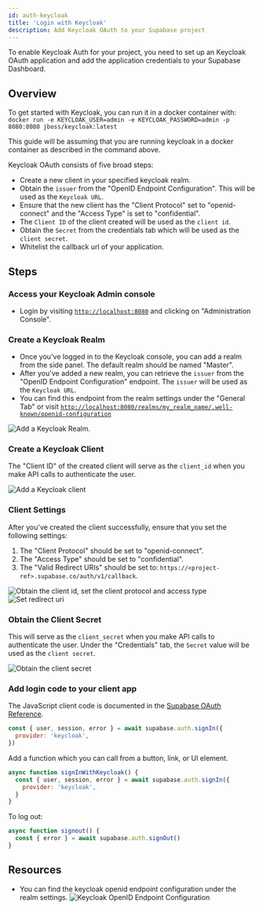```yaml
---
id: auth-keycloak
title: 'Login with Keycloak'
description: Add Keycloak OAuth to your Supabase project
---
```



To enable Keycloak Auth for your project, you need to set up an Keycloak OAuth application and add the application credentials to your Supabase Dashboard.

## Overview

To get started with Keycloak, you can run it in a docker container with: `docker run -e KEYCLOAK_USER=admin -e KEYCLOAK_PASSWORD=admin -p 8080:8080 jboss/keycloak:latest`

This guide will be assuming that you are running keycloak in a docker container as described in the command above.

Keycloak OAuth consists of five broad steps:

- Create a new client in your specified keycloak realm.
- Obtain the `issuer` from the "OpenID Endpoint Configuration". This will be used as the `Keycloak URL`.
- Ensure that the new client has the "Client Protocol" set to "openid-connect" and the "Access Type" is set to "confidential".
- The `Client ID` of the client created will be used as the `client id`.
- Obtain the `Secret` from the credentials tab which will be used as the `client secret`.
- Whitelist the callback url of your application.

## Steps

### Access your Keycloak Admin console

- Login by visiting [`http://localhost:8080`](http://localhost:8080) and clicking on "Administration Console".

### Create a Keycloak Realm

- Once you've logged in to the Keycloak console, you can add a realm from the side panel. The default realm should be named "Master".
- After you've added a new realm, you can retrieve the `issuer` from the "OpenID Endpoint Configuration" endpoint. The `issuer` will be used as the `Keycloak URL`.
- You can find this endpoint from the realm settings under the "General Tab" or visit [`http://localhost:8080/realms/my_realm_name/.well-known/openid-configuration`](http://localhost:8080/realms/my_realm_name/.well-known/openid-configuration)

![Add a Keycloak Realm.](/img/guides/auth-keycloak/keycloak-create-realm.png)

### Create a Keycloak Client

The "Client ID" of the created client will serve as the `client_id` when you make API calls to authenticate the user.

![Add a Keycloak client](/img/guides/auth-keycloak/keycloak-add-client.png)

### Client Settings

After you've created the client successfully, ensure that you set the following settings:

1. The "Client Protocol" should be set to "openid-connect".
2. The "Access Type" should be set to "confidential".
3. The "Valid Redirect URIs" should be set to: `https://<project-ref>.supabase.co/auth/v1/callback`.

![Obtain the client id, set the client protocol and access type](/img/guides/auth-keycloak/keycloak-client-id.png)
![Set redirect uri](/img/guides/auth-keycloak/keycloak-redirect-uri.png)

### Obtain the Client Secret

This will serve as the `client_secret` when you make API calls to authenticate the user.
Under the "Credentials" tab, the `Secret` value will be used as the `client secret`.

![Obtain the client secret](/img/guides/auth-keycloak/keycloak-client-secret.png)

### Add login code to your client app

The JavaScript client code is documented in the [Supabase OAuth Reference](/docs/reference/javascript/auth-signin#sign-in-using-third-party-providers).

```js
const { user, session, error } = await supabase.auth.signIn({
  provider: 'keycloak',
})
```

Add a function which you can call from a button, link, or UI element.

```js
async function signInWithKeycloak() {
  const { user, session, error } = await supabase.auth.signIn({
    provider: 'keycloak',
  }
}
```

To log out:

```js
async function signout() {
  const { error } = await supabase.auth.signOut()
}
```

## Resources

- You can find the keycloak openid endpoint configuration under the realm settings.
  ![Keycloak OpenID Endpoint Configuration](/img/guides/auth-keycloak/keycloak-openid-endpoint-config.png)
